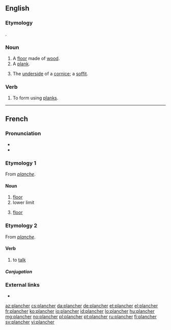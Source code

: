 ==English==

===Etymology===
{{etyl|fr|en}} {{m|fr|planche}}.

===Noun===
{{en-noun}}

# A [[floor]] made of [[wood]].
# A [[plank]].
#: {{rfquotek|Francis Bacon}}
# {{lb|en|architecture}} The [[underside]] of a [[cornice]]; a [[soffit]].

===Verb===
{{en-verb}}

# {{lb|en|obsolete}} To form using [[plank]]s.
#: {{rfquotek|Golding}}

{{Webster 1913}}

----

==French==

===Pronunciation===
* {{IPA|/plɑ̃ʃe/|lang=fr}}
* {{audio|Fr-plancher.ogg|audio (le plancher)|lang=fr}}

===Etymology 1===
From ''[[planche]]''.

====Noun====
{{fr-noun|m}}

# [[floor]]
# lower limit
# {{lb|fr|anatomy}} [[floor]]

===Etymology 2===
From ''[[planche]]''.

====Verb====
{{fr-verb}}

# {{lb|fr|intransitive}} to [[talk]]

=====Conjugation=====
{{fr-conj-auto}}

===External links===
* {{R:TLFi}}

[[az:plancher]]
[[cs:plancher]]
[[da:plancher]]
[[de:plancher]]
[[et:plancher]]
[[el:plancher]]
[[fr:plancher]]
[[ko:plancher]]
[[io:plancher]]
[[id:plancher]]
[[lo:plancher]]
[[hu:plancher]]
[[mg:plancher]]
[[no:plancher]]
[[pl:plancher]]
[[pt:plancher]]
[[ru:plancher]]
[[fi:plancher]]
[[sv:plancher]]
[[vi:plancher]]